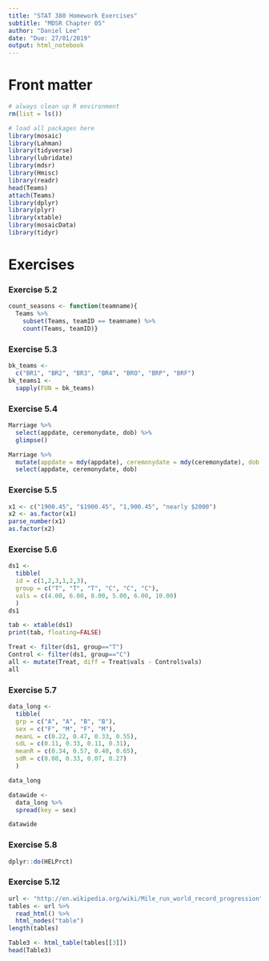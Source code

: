```yaml
---
title: "STAT 380 Homework Exercises"
subtitle: "MDSR Chapter 05"
author: "Daniel Lee"
date: "Due: 27/01/2019"
output: html_notebook
---
```

  
# Front matter
  
```r
# always clean up R environment
rm(list = ls())

# load all packages here
library(mosaic)
library(Lahman)
library(tidyverse)
library(lubridate)
library(mdsr)
library(Hmisc)
library(readr)
head(Teams)
attach(Teams)
library(dplyr)
library(plyr)
library(xtable)
library(mosaicData)
library(tidyr)
```


# Exercises

### Exercise 5.2
```r
count_seasons <- function(teamname){
  Teams %>%
    subset(Teams, teamID == teamname) %>%
    count(Teams, teamID)}

```

### Exercise 5.3
```r
bk_teams <- 
  c("BR1", "BR2", "BR3", "BR4", "BRO", "BRP", "BRF")
bk_teams1 <- 
  sapply(FUN = bk_teams)
```

### Exercise 5.4
```r
Marriage %>%
  select(appdate, ceremonydate, dob) %>%
  glimpse()

Marriage %>%
  mutate(appdate = mdy(appdate), ceremonydate = mdy(ceremonydate), dob = mdy(dob)) %>%
  select(appdate, ceremonydate, dob)
```

### Exercise 5.5
```r

x1 <- c("1900.45", "$1900.45", "1,900.45", "nearly $2000") 
x2 <- as.factor(x1)
parse_number(x1)
as.factor(x2) 
```


### Exercise 5.6
```r
ds1 <- 
  tibble(
  id = c(1,2,3,1,2,3), 
  group = c("T", "T", "T", "C", "C", "C"), 
  vals = c(4.00, 6.00, 8.00, 5.00, 6.00, 10.00)
  )
ds1

tab <- xtable(ds1) 
print(tab, floating=FALSE)

Treat <- filter(ds1, group=="T") 
Control <- filter(ds1, group=="C") 
all <- mutate(Treat, diff = Treat$vals - Control$vals) 
all
```

### Exercise 5.7
```r
data_long <- 
  tibble(
  grp = c("A", "A", "B", "B"), 
  sex = c("F", "M", "F", "M"), 
  meanL = c(0.22, 0.47, 0.33, 0.55),
  sdL = c(0.11, 0.33, 0.11, 0.31),
  meanR = c(0.34, 0.57, 0.40, 0.65),
  sdR = c(0.08, 0.33, 0.07, 0.27)
  )

data_long

datawide <-
  data_long %>%
  spread(key = sex)

datawide
```

### Exercise 5.8
```r
dplyr::do(HELPrct)

```

### Exercise 5.12
```r
url <- "http://en.wikipedia.org/wiki/Mile_run_world_record_progression"
tables <- url %>%
  read_html() %>%
  html_nodes("table")
length(tables)

Table3 <- html_table(tables[[3]])
head(Table3)
```
